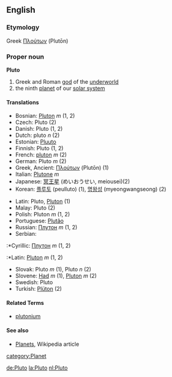 ==English==
{{Wikipedia}}
===Etymology===
Greek [[Πλούτων]] (Plutōn)

=== Proper noun ===
'''Pluto'''
# Greek and Roman [[god]] of the [[underworld]]
# the ninth [[planet]] of our [[solar system]]

====Translations====
{{top}}
*Bosnian: [[Pluton]] ''m'' (1, 2)
*Czech: Pluto (2)
*Danish: Pluto (1, 2)
*Dutch: pluto ''n'' (2)
*Estonian: [[Pluuto]]
*Finnish: Pluto (1, 2)
*French: [[pluton]] ''m'' (2)
*German: Pluto ''m'' (2)
*Greek, Ancient: [[Πλούτων]] (Plutōn) (1)
*Italian: [[Plutone]] ''m''
*Japanese: [[冥王星]] (めいおうせい, meiousei)(2)
*Korean: [[플루토]] (peulluto) (1), [[명왕성]] (myeongwangseong) (2)
{{mid}}
*Latin: Pluto, [[Pluton]] (1)
*Malay: Pluto (2)
*Polish: Pluton ''m'' (1, 2)
*Portuguese: [[Plutão]]
*Russian: [[Плутон]] ''m'' (1, 2)
*Serbian:
:*Cyrillic: [[Плутон]] ''m'' (1, 2)
:*Latin: [[Pluton]] ''m'' (1, 2)
*Slovak: Pluto ''m'' (1), Pluto ''n'' (2)
*Slovene: [[Had]] ''m'' (1), [[Pluton]] ''m'' (2)
*Swedish: Pluto
*Turkish: [[Plüton]] (2)
{{bottom}}

====Related Terms====
*[[plutonium]]

==== See also ====
*[[w:Planets|Planets]], Wikipedia article
[[category:Planet]]

[[de:Pluto]]
[[la:Pluto]]
[[nl:Pluto]]